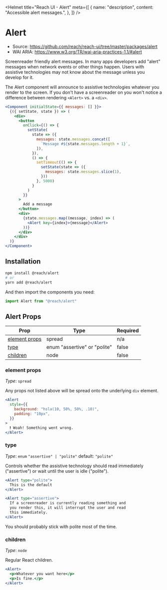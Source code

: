 
<Helmet
  title="Reach UI - Alert"
  meta={[
    {
      name: "description",
      content: "Accessible alert messages.",
    },
  ]}
/>

# Alert

- Source: https://github.com/reach/reach-ui/tree/master/packages/alert
- WAI ARIA: https://www.w3.org/TR/wai-aria-practices-1.1/#alert

Screenreader friendly alert messages. In many apps developers add "alert" messages when network events or other things happen. Users with assistive technologies may not know about the message unless you develop for it.

The Alert component will announce to assistive technologies whatever you render to the screen. If you don't have a screenreader on you won't notice a difference between rendering `<Alert>` vs. a `<div>`.

```jsx
<Component initialState={{ messages: [] }}>
  {({ setState, state }) => (
    <div>
      <button
        onClick={() => {
          setState(
            state => ({
              messages: state.messages.concat([
                `Message #${state.messages.length + 1}`,
              ]),
            }),
            () => {
              setTimeout(() => {
                setState(state => ({
                  messages: state.messages.slice(1),
                }))
              }, 5000)
            }
          )
        }}
      >
        Add a message
      </button>
      <div>
        {state.messages.map((message, index) => (
          <Alert key={index}>{message}</Alert>
        ))}
      </div>
    </div>
  )}
</Component>
```

## Installation

```bash
npm install @reach/alert
# or
yarn add @reach/alert
```

And then import the components you need:

```js
import Alert from "@reach/alert"
```

## Alert Props

| Prop                            | Type                         | Required |
| ------------------------------- | ---------------------------- | -------- |
| [element props](#element-props) | spread                       | n/a      |
| [type](#type)                   | enum "assertive" or "polite" | false    |
| [children](#children)           | node                         | false    |

### element props

_Type_: `spread`

Any props not listed above will be spread onto the underlying `div` element.

```jsx
<Alert
  style={{
    background: "hsla(10, 50%, 50%, .10)",
    padding: "10px",
  }}
>
  ❗️ Woah! Something went wrong.
</Alert>
```

### type

_Type_: `enum` `"assertive" | "polite"` default: `"polite"`

Controls whether the assistive technology should read immediately ("assertive") or wait until the user is idle ("polite").

```jsx
<Alert type="polite">
  This is the default
</Alert>

<Alert type="assertive">
  If a screenreader is currently reading something and
  you render this, it will interrupt the user and read
  this immediately.
</Alert>
```

You should probably stick with polite most of the time.

### children

_Type_: `node`

Regular React children.

```jsx
<Alert>
  <p>Whatever you want here</p>
  <p>Is fine.</p>
</Alert>
```
